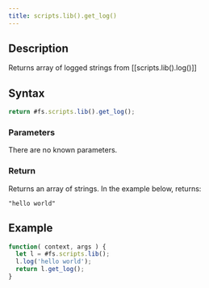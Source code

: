 ```yaml
---
title: scripts.lib().get_log()
---
```


## Description

Returns array of logged strings from [[scripts.lib().log()]]

## Syntax

```js
return #fs.scripts.lib().get_log();
```

### Parameters

There are no known parameters.

### Return

Returns an array of strings. In the example below, returns:

```
"hello world"
```

## Example

```js
function( context, args ) {
  let l = #fs.scripts.lib();
  l.log('hello world');
  return l.get_log();
}
```
